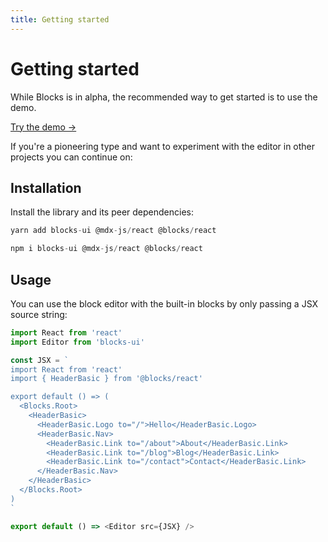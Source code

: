 ```yaml
---
title: Getting started
---
```



# Getting started

While Blocks is in alpha, the recommended way to get started is to
use the demo.

[Try the demo &rarr;](/demo/)

If you're a pioneering type and want to experiment with the editor in
other projects you can continue on:

## Installation

Install the library and its peer dependencies:

```js
yarn add blocks-ui @mdx-js/react @blocks/react
```

```js
npm i blocks-ui @mdx-js/react @blocks/react
```

## Usage

You can use the block editor with the built-in blocks by only passing
a JSX source string:

```js
import React from 'react'
import Editor from 'blocks-ui'

const JSX = `
import React from 'react'
import { HeaderBasic } from '@blocks/react'

export default () => (
  <Blocks.Root>
    <HeaderBasic>
      <HeaderBasic.Logo to="/">Hello</HeaderBasic.Logo>
      <HeaderBasic.Nav>
        <HeaderBasic.Link to="/about">About</HeaderBasic.Link>
        <HeaderBasic.Link to="/blog">Blog</HeaderBasic.Link>
        <HeaderBasic.Link to="/contact">Contact</HeaderBasic.Link>
      </HeaderBasic.Nav>
    </HeaderBasic>
  </Blocks.Root>
)
`

export default () => <Editor src={JSX} />
```
